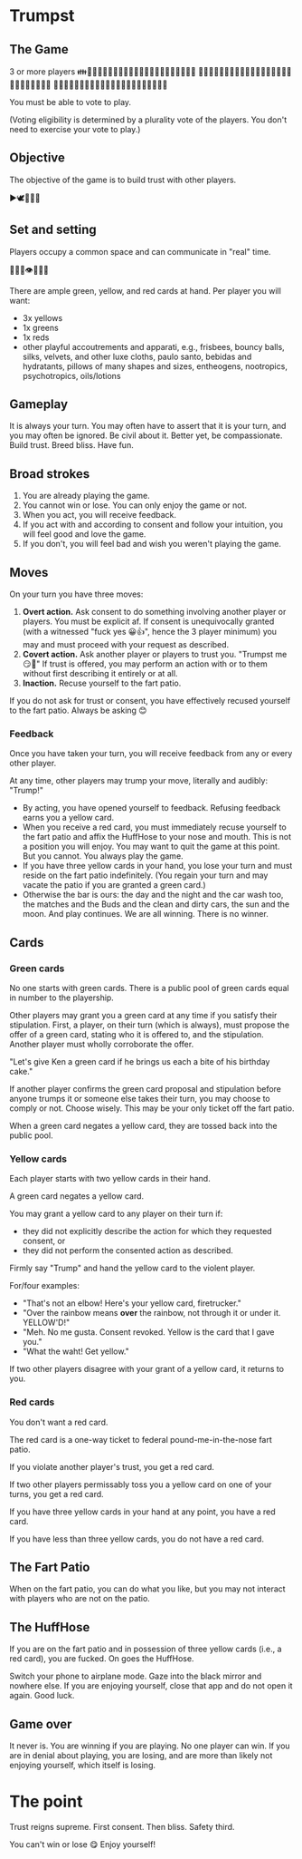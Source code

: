 # Trumpst

## The Game

3 or more players
👪👨‍👩‍👧👨‍👩‍👧‍👦👨‍👩‍👦‍👦👨‍👩‍👧‍👧👨‍👨‍👦👨‍👨‍👧
👨‍👨‍👧‍👦👨‍👨‍👦‍👦👨‍👨‍👧‍👧👩‍👩‍👦👩‍👩‍👧👩‍👩‍👧‍👦👩‍👩‍👦‍👦
👩‍👩‍👧‍👧👨‍👦‍👦👨‍👧‍👦👨‍👧‍👧👩‍👦‍👦👩‍👧‍👦👩‍👧‍👧

You must be able to vote to play.

(Voting eligibility is determined by a plurality vote of the players. You don't need to exercise your vote to play.)

## Objective

The objective of the game is to build trust with other players.

▶️🕊️🚫💞💗

## Set and setting

Players occupy a common space and can communicate in "real" time.

🦴🤝👣👁️🤼👯💫

There are ample green, yellow, and red cards at hand. Per player you will want:
- 3x yellows
- 1x greens
- 1x reds
- other playful accoutrements and apparati, e.g., frisbees, bouncy balls, silks, velvets, and other luxe cloths, paulo santo, bebidas and hydratants, pillows of many shapes and sizes, entheogens, nootropics, psychotropics, oils/lotions

## Gameplay

It is always your turn. You may often have to assert that it is your turn, and you may often be ignored. Be civil about it. Better yet, be compassionate. Build trust. Breed bliss. Have fun.

## Broad strokes

1. You are already playing the game.
2. You cannot win or lose. You can only enjoy the game or not.
3. When you act, you will receive feedback.
4. If you act with and according to consent and follow your intuition, you will feel good and love the game.
5. If you don't, you will feel bad and wish you weren't playing the game.

## Moves

On your turn you have three moves:

1. **Overt action.** Ask consent to do something involving another player or players. You must be explicit af. If consent is unequivocally granted (with a witnessed "fuck yes 😀👍", hence the 3 player minimum) you may and must proceed with your request as described.
2. **Covert action.** Ask another player or players to trust you. "Trumpst me 😏🤞" If trust is offered, you may perform an action with or to them without first describing it entirely or at all.
3. **Inaction.** Recuse yourself to the fart patio.

If you do not ask for trust or consent, you have effectively recused yourself to the fart patio. Always be asking 😊

### Feedback

Once you have taken your turn, you will receive feedback from any or every other player.

At any time, other players may trump your move, literally and audibly: "Trump!"

- By acting, you have opened yourself to feedback. Refusing feedback earns you a yellow card.
- When you receive a red card, you must immediately recuse yourself to the fart patio and affix the HuffHose to your nose and mouth. This is not a position you will enjoy. You may want to quit the game at this point. But you cannot. You always play the game.
- If you have three yellow cards in your hand, you lose your turn and must reside on the fart patio indefinitely. (You regain your turn and may vacate the patio if you are granted a green card.)
- Otherwise the bar is ours: the day and the night and the car wash too, the matches and the Buds and the clean and dirty cars, the sun and the moon. And play continues. We are all winning. There is no winner.

## Cards

### Green cards

No one starts with green cards. There is a public pool of green cards equal in number to the playership.

Other players may grant you a green card at any time if you satisfy their stipulation. First, a player, on their turn (which is always), must propose the offer of a green card, stating who it is offered to, and the stipulation. Another player must wholly corroborate the offer.

"Let's give Ken a green card if he brings us each a bite of his birthday cake."

If another player confirms the green card proposal and stipulation before anyone trumps it or someone else takes their turn, you may choose to comply or not. Choose wisely. This may be your only ticket off the fart patio.

When a green card negates a yellow card, they are tossed back into the public pool.

### Yellow cards

Each player starts with two yellow cards in their hand.

A green card negates a yellow card.

You may grant a yellow card to any player on their turn if:
- they did not explicitly describe the action for which they requested consent, or
- they did not perform the consented action as described.

Firmly say "Trump" and hand the yellow card to the violent player.

For/four examples:
- "That's not an elbow! Here's your yellow card, firetrucker."
- "Over the rainbow means **over** the rainbow, not through it or under it. YELLOW'D!"
- "Meh. No me gusta. Consent revoked. Yellow is the card that I gave you."
- "What the waht! Get yellow."

If two other players disagree with your grant of a yellow card, it returns to you.

### Red cards

You don't want a red card.

The red card is a one-way ticket to federal pound-me-in-the-nose fart patio.

If you violate another player's trust, you get a red card.

If two other players permissably toss you a yellow card on one of your turns, you get a red card.

If you have three yellow cards in your hand at any point, you have a red card.

If you have less than three yellow cards, you do not have a red card.

## The Fart Patio

When on the fart patio, you can do what you like, but you may not interact with players who are not on the patio.

## The HuffHose

If you are on the fart patio and in possession of three yellow cards (i.e., a red card), you are fucked. On goes the HuffHose.

Switch your phone to airplane mode.
Gaze into the black mirror and nowhere else.
If you are enjoying yourself, close that app and do not open it again.
Good luck.

## Game over

It never is. You are winning if you are playing. No one player can win. If you are in denial about playing, you are losing, and are more than likely not enjoying yourself, which itself is losing.

# The point

Trust reigns supreme.
First consent.
Then bliss.
Safety third.

You can't win or lose 😋
Enjoy yourself!
